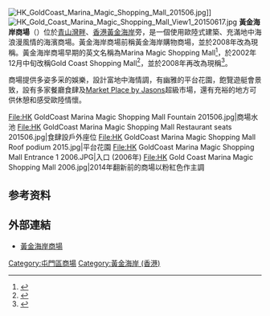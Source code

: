 {{Coord|22.3721|113.9927|display=title}}
[[File:HK_GoldCoast_Marina_Magic_Shopping_Mall_201506.jpg|thumb]]]]
[[File:HK_Gold_Coast_Marina_Magic_Shopping_Mall_View1_20150617.jpg|thumb]]
'''黃金海岸商場'''（{{lang-en|Gold Coast Piazza}}）位於[[青山灣畔|青山灣畔]]、[[香港黃金海岸|香港黃金海岸]]旁，是一個使用歐陸式建築、充滿地中海浪漫風情的海濱商場。黃金海岸商場前稱黃金海岸購物商場，並於2008年改為現稱。黃金海岸商場早期的英文名稱為Marina Magic Shopping Mall<ref>{{Cite web |archiveurl=https://web.archive.org/web/20021208094347/http://www.sino-land.com/template.cfm?S1C=Shopping_ISO&Lang=ISO |url=http://www.sino-land.com/template.cfm?S1C=Shopping_ISO&Lang=ISO |title=[ Sino Group -- Shopping Centres ] |archivedate=2002-12-08 |deadurl=yes}}</ref>，於2002年12月中旬改稱Gold Coast Shopping Mall<ref>{{Cite web |archiveurl=https://web.archive.org/web/20021218190714/http://www.sino-land.com:80/Template.cfm?S1C=Shopping_ISO&Lang=ISO |url=http://www.sino-land.com/Template.cfm?S1C=Shopping_ISO&Lang=ISO |title=[ Sino Group -- Shopping Centres ] |archivedate=2002-12-18 |deadurl=yes}}</ref>，並於2008年再改為現稱<ref>{{Cite web |archiveurl=https://web.archive.org/web/20080930032920/http://www.goldcoastpiazza.com.hk/|url=http://www.goldcoastpiazza.com.hk/ |title=[ Gold Coast Piazza ] |archivedate=2008-09-30 |deadurl=yes}}</ref>。

商場提供多姿多采的娛樂，設計富地中海情調，有幽雅的平台花園，飽覽遊艇會景致，設有多家餐廳食肆及[[Market_Place_by_Jasons|Market Place by Jasons]]超級市場，還有充裕的地方可供休憩和感受歐陸情懷。
<gallery>
File:HK GoldCoast Marina Magic Shopping Mall Fountain 201506.jpg|商場水池
File:HK GoldCoast Marina Magic Shopping Mall Restaurant seats 201506.jpg|食肆設戶外座位
File:HK GoldCoast Marina Magic Shopping Mall Roof podium 2015.jpg|平台花園
File:HK GoldCoast Marina Magic Shopping Mall Entrance 1 2006.JPG|入口 (2006年)
File:HK Gold Coast Marina Magic Shopping Mall 2006.jpg|2014年翻新前的商場以粉紅色作主調
</gallery>

==参考资料==
{{Reflist}}

==外部連結==
*[http://www.goldcoastpiazza.com.hk 黃金海岸商場]

{{信和置業}}

{{HK-buil-stub}}

[[Category:屯門區商場|Category:屯門區商場]]
[[Category:黃金海岸_(香港)|Category:黃金海岸 (香港)]]